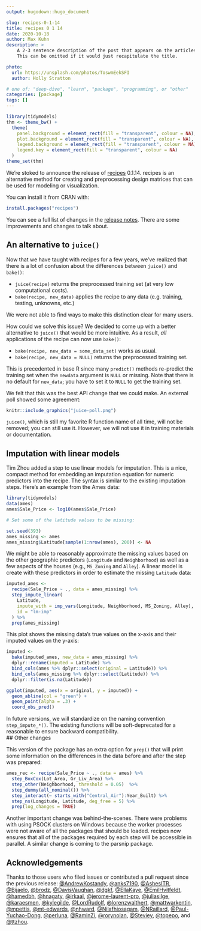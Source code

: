 ```yaml
---
output: hugodown::hugo_document

slug: recipes-0-1-14
title: recipes 0 1 14
date: 2020-10-18
author: Max Kuhn
description: >
    A 2-3 sentence description of the post that appears on the articles page.
    This can be omitted if it would just recapitulate the title.

photo:
  url: https://unsplash.com/photos/ToswmEekSFI
  author: Holly Stratton

# one of: "deep-dive", "learn", "package", "programming", or "other"
categories: [package] 
tags: []
---
```


<!--
TODO:
* [ ] Pick category and tags (see existing with `post_tags()`)
* [ ] Find photo & update yaml metadata
* [ ] Create `thumbnail-sq.jpg`; height and width should be equal
* [ ] Create `thumbnail-wd.jpg`; width should be >5x height
* [ ] `hugodown::use_tidy_thumbnail()`
* [ ] Add intro sentence
* [ ] `use_tidy_thanks()`
-->

```r
library(tidymodels)
thm <- theme_bw() + 
  theme(
    panel.background = element_rect(fill = "transparent", colour = NA), 
    plot.background = element_rect(fill = "transparent", colour = NA),
    legend.background = element_rect(fill = "transparent", colour = NA),
    legend.key = element_rect(fill = "transparent", colour = NA)
  )
theme_set(thm)
```

We're stoked to announce the release of [recipes](https://recipes.tidymodels.org) 0.1.14. recipes is an alternative method for creating and preprocessing design matrices that can be used for modeling or visualization. 

You can install it from CRAN with:

```r
install.packages("recipes")
```

You can see a full list of changes in the [release notes](https://recipes.tidymodels.org/news/index.html). There are some improvements and changes to talk about. 

## An alternative to `juice()`

Now that we have taught with recipes for a few years, we've realized that there is a lot of  confusion about the differences between `juice()` and `bake()`:

* `juice(recipe)` returns the preprocessed training set (at very low computational costs).
* `bake(recipe, new_data)` applies the recipe to any data (e.g. training, testing, unknowns, etc.)

We were not able to find ways to make this distinction clear for many users. 

How could we solve this issue? We decided to come up with a better alternative to `juice()`  that would be more intuitive. As a result,  _all_ applications of the recipe can now use `bake()`: 

* `bake(recipe, new_data = some_data_set)` works as usual. 
* `bake(recipe, new_data = NULL)` returns the preprocessed training set. 

This is precedented in base R since many `predict()` methods re-predict the training set when the `newdata` argument is `NULL` or missing. Note that there is no default for `new_data`; you have to set it to `NULL` to get the training set. 

We felt that this was the best API change that we could make. An external poll showed some agreement: 

```r
knitr::include_graphics("juice-poll.png")
```

`juice()`, which is still my favorite R function name of all time, will not be removed; you can still use it. However, we will not use it in training materials or documentation. 

## Imputation with linear models

Tim Zhou added a step to use linear models for imputation. This is a nice, compact method for embedding an imputation equation for numeric predictors into the recipe. The syntax is similar to the existing imputation steps. Here's an example from the Ames data: 

```r
library(tidymodels)
data(ames)
ames$Sale_Price <- log10(ames$Sale_Price)

# Set some of the latitude values to be missing: 

set.seed(393)
ames_missing <- ames
ames_missing$Latitude[sample(1:nrow(ames), 200)] <- NA
```

We might be able to reasonably approximate the missing values based on the other geographic predictors (`Longitude` and `Neighborhood`) as well as a few aspects of the houses (e.g., `MS_Zoning` and `Alley`). A linear model is create with these predictors in order to estimate the missing `Latitude` data: 

```r
imputed_ames <-
  recipe(Sale_Price ~ ., data = ames_missing) %>%
  step_impute_linear(
    Latitude,
    impute_with = imp_vars(Longitude, Neighborhood, MS_Zoning, Alley), 
    id = "lm-imp"
  ) %>%
  prep(ames_missing)
```

This plot shows the missing data's true values on the x-axis and their imputed values on the y-axis: 

```r
imputed <-
  bake(imputed_ames, new_data = ames_missing) %>%
  dplyr::rename(imputed = Latitude) %>%
  bind_cols(ames %>% dplyr::select(original = Latitude)) %>%
  bind_cols(ames_missing %>% dplyr::select(Latitude)) %>%
  dplyr::filter(is.na(Latitude))

ggplot(imputed, aes(x = original, y = imputed)) +
  geom_abline(col = "green") +
  geom_point(alpha = .3) +
  coord_obs_pred()
```

In future versions, we will standardize on the naming convention `step_impute_*()`. The existing functions will be soft-deprecated for a reasonable to ensure backward compatibility.  
## Other changes

This version of the package has an extra option for `prep()` that will print some information on the differences in the data before and after the step was prepared: 

```r
ames_rec <- recipe(Sale_Price ~ ., data = ames) %>%
  step_BoxCox(Lot_Area, Gr_Liv_Area) %>%
  step_other(Neighborhood, threshold = 0.05)  %>%
  step_dummy(all_nominal()) %>%
  step_interact(~ starts_with("Central_Air"):Year_Built) %>%
  step_ns(Longitude, Latitude, deg_free = 5) %>% 
  prep(log_changes = TRUE)
```

Another important change was behind-the-scenes. There were problems with using PSOCK clusters on Windows because the worker processes were not aware of all the packages that should be loaded. recipes now ensures that all of the packages required by each step will be accessible in parallel. A similar change is coming to the parsnip package. 

## Acknowledgements

Thanks to those users who filed issues or contributed a pull request since the previous release: [&#x0040;AndrewKostandy](https://github.com/AndrewKostandy), [&#x0040;anks7190](https://github.com/anks7190), [&#x0040;AshesITR](https://github.com/AshesITR), [&#x0040;Bijaelo](https://github.com/Bijaelo), [&#x0040;brodz](https://github.com/brodz), [&#x0040;DavisVaughan](https://github.com/DavisVaughan), [&#x0040;dgkf](https://github.com/dgkf), [&#x0040;EllaKaye](https://github.com/EllaKaye), [&#x0040;EmilHvitfeldt](https://github.com/EmilHvitfeldt), [&#x0040;hamedbh](https://github.com/hamedbh), [&#x0040;hnagaty](https://github.com/hnagaty), [&#x0040;irkaal](https://github.com/irkaal), [&#x0040;jerome-laurent-pro](https://github.com/jerome-laurent-pro), [&#x0040;juliasilge](https://github.com/juliasilge), [&#x0040;karaesmen](https://github.com/karaesmen), [&#x0040;kylegilde](https://github.com/kylegilde), [&#x0040;LordRudolf](https://github.com/LordRudolf), [&#x0040;lorenzwalthert](https://github.com/lorenzwalthert), [&#x0040;mattwarkentin](https://github.com/mattwarkentin), [&#x0040;mpettis](https://github.com/mpettis), [&#x0040;mt-edwards](https://github.com/mt-edwards), [&#x0040;nhward](https://github.com/nhward), [&#x0040;Nilafhiosagam](https://github.com/Nilafhiosagam), [&#x0040;NRaillard](https://github.com/NRaillard), [&#x0040;Paul-Yuchao-Dong](https://github.com/Paul-Yuchao-Dong), [&#x0040;perluna](https://github.com/perluna), [&#x0040;RaminZi](https://github.com/RaminZi), [&#x0040;rorynolan](https://github.com/rorynolan), [&#x0040;Steviey](https://github.com/Steviey), [&#x0040;topepo](https://github.com/topepo), and [&#x0040;ttzhou](https://github.com/ttzhou).

